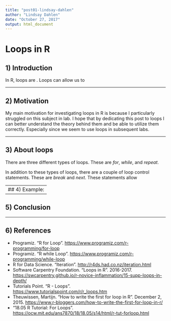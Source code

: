 ```yaml
---
title: "post01-lindsay-dahlen"
author: "Lindsay Dahlen"
date: "October 27, 2017"
output: html_document
---
```


# Loops in R

## 1) Introduction
In R, loops are   . Loops can allow us to 
 
--------------------------------------------------------------------------------------------------   
  
## 2) Motivation
  
My main motivation for investigating loops in R is because I particularly struggled on this subject in lab. I hope that by dedicating this post to loops I can better understand the theory behind them and be able to utilize them correctly. Especially since we seem to use loops in subsequent labs.

--------------------------------------------------------------------------------------------------
  
## 3) About loops
  
There are three different types of loops. These are *for*, *while*, and *repeat*. 

In addition to these types of loops, there are a couple of loop control statements. These are *break* and *next*. These statements allow 
  
--------------------------------------------------------------------------------------------------
## 4) Example: 
  
  
--------------------------------------------------------------------------------------------------
  
  
## 5) Conclusion
  
--------------------------------------------------------------------------------------------------
  
## 6) References 

- Programiz. "R for Loop". <https://www.programiz.com/r-programming/for-loop>
- Programiz. "R while Loop". <https://www.programiz.com/r-programming/while-loop>
- R for Data Science. "Iteration". <http://r4ds.had.co.nz/iteration.html>
- Software Carpentry Foundation. "Loops in R". 2016-2017. <https://swcarpentry.github.io/r-novice-inflammation/15-supp-loops-in-depth/>
- Tutorials Point. "R - Loops". <https://www.tutorialspoint.com/r/r_loops.htm>
- Theuwissen, Martijn. "How to write the first for loop in R". December 2, 2015. <https://www.r-bloggers.com/how-to-write-the-first-for-loop-in-r/>
- "18.05 R Tutorial: For Loops". <https://ocw.mit.edu/ans7870/18/18.05/s14/html/r-tut-forloop.html>